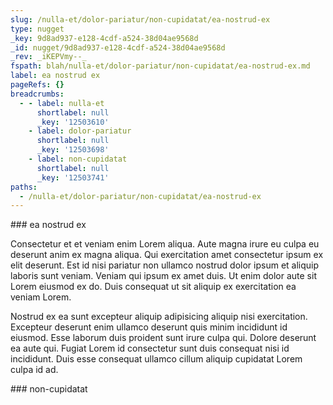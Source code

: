 ```yaml
---
slug: /nulla-et/dolor-pariatur/non-cupidatat/ea-nostrud-ex
type: nugget
_key: 9d8ad937-e128-4cdf-a524-38d04ae9568d
_id: nugget/9d8ad937-e128-4cdf-a524-38d04ae9568d
_rev: _iKEPVmy--_
fspath: blah/nulla-et/dolor-pariatur/non-cupidatat/ea-nostrud-ex.md
label: ea nostrud ex
pageRefs: {}
breadcrumbs:
  - - label: nulla-et
      shortlabel: null
      _key: '12503610'
    - label: dolor-pariatur
      shortlabel: null
      _key: '12503698'
    - label: non-cupidatat
      shortlabel: null
      _key: '12503741'
paths:
  - /nulla-et/dolor-pariatur/non-cupidatat/ea-nostrud-ex
---
```


<NuggetArea>
<Nugget slug="/nulla-et/dolor-pariatur/non-cupidatat/ea-nostrud-ex" type="nugget" _key="9d8ad937-e128-4cdf-a524-38d04ae9568d" _id="nugget/9d8ad937-e128-4cdf-a524-38d04ae9568d" _rev="_iKEPVmy--_" fspath="blah/nulla-et/dolor-pariatur/non-cupidatat/ea-nostrud-ex.md" label="ea nostrud ex" paths="/nulla-et/dolor-pariatur/non-cupidatat/ea-nostrud-ex">
<NuggetBody>
### ea nostrud ex

Consectetur et et veniam enim Lorem aliqua. Aute magna irure eu culpa eu deserunt anim ex magna aliqua. Qui exercitation amet consectetur ipsum ex elit deserunt. Est id nisi pariatur non ullamco nostrud dolor ipsum et aliquip laboris sunt veniam. Veniam qui ipsum ex amet duis. Ut enim dolor aute sit Lorem eiusmod ex do. Duis consequat ut sit aliquip ex exercitation ea veniam Lorem.

Nostrud ex ea sunt excepteur aliquip adipisicing aliquip nisi exercitation. Excepteur deserunt enim ullamco deserunt quis minim incididunt id eiusmod. Esse laborum duis proident sunt irure culpa qui. Dolore deserunt ea aute qui. Fugiat Lorem id consectetur sunt duis consequat nisi id incididunt. Duis esse consequat ullamco cillum aliquip cupidatat Lorem culpa id ad.

</NuggetBody>
<Breadcrumbs>
<Crumbs>
<Crumb _key="12503610" label="nulla-et" /><Crumb _key="12503698" label="dolor-pariatur" /><Crumb _key="12503741" label="non-cupidatat" />
</Crumbs>
</Breadcrumbs>
</Nugget>

<NuggetsInbound>
</NuggetsInbound>
<NuggetsOutbound>
</NuggetsOutbound>
</NuggetArea>
<PassagesInbound>
<Passage direction="inbound" type="passage" _key="12503741" _id="passage/12503741" _rev="_iKEPVmu---" label="non-cupidatat" passage="non-cupidatat" fspath="blah/nulla-et/dolor-pariatur/non-cupidatat" paths="/nulla-et/dolor-pariatur/non-cupidatat" slug="/nulla-et/dolor-pariatur/non-cupidatat">
<NuggetBody>
### non-cupidatat

</NuggetBody>
<Breadcrumbs>
<Crumbs>
<Crumb _key="12503610" label="nulla-et" /><Crumb _key="12503698" label="dolor-pariatur" />
</Crumbs>
</Breadcrumbs>
</Passage>

</PassagesInbound>
<PassagesOutbound>
</PassagesOutbound>